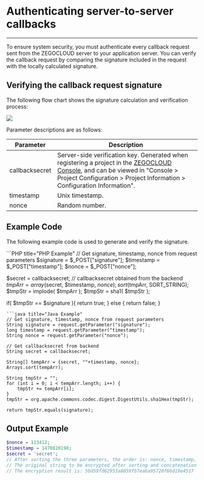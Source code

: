 # Authenticating server-to-server callbacks
---

To ensure system security, you must authenticate every callback request sent from the ZEGOCLOUD server to your application server. You can verify the callback request by comparing the signature included in the request with the locally calculated signature.

## Verifying the callback request signature

The following flow chart shows the signature calculation and verification process:

<Frame width="512" height="auto" caption="">
  <img src="https://storage.zego.im/sdk-doc/Pics/server_v2/Verify_signature_en.png" />
</Frame>

Parameter descriptions are as follows:

| Parameter | Description |
|-----------|-------------|
| callbacksecret | Server-side verification key. Generated when registering a project in the [ZEGOCLOUD Console](https://console.zego.im/), and can be viewed in "Console > Project Configuration > Project Information > Configuration Information". |
| timestamp | Unix timestamp. |
| nonce | Random number. |


## Example Code

The following example code is used to generate and verify the signature.

<CodeGroup> 
```PHP title="PHP Example"
// Get signature, timestamp, nonce from request parameters
$signature = $_POST["signature"];
$timestamp = $_POST["timestamp"];
$nonce = $_POST["nonce"];

$secret = callbacksecret; // callbacksecret obtained from the backend
$tmpArr = array($secret, $timestamp, $nonce);
sort($tmpArr, SORT_STRING);
$tmpStr = implode( $tmpArr );
$tmpStr = sha1( $tmpStr );

if( $tmpStr == $signature ){
    return true;
} else {
    return false;
}
```
```java title="Java Example"
// Get signature, timestamp, nonce from request parameters
String signature = request.getParameter("signature");
long timestamp = request.getParameter("timestamp");
String nonce = request.getParameter("nonce");

// Get callbacksecret from backend
String secret = callbacksecret;

String[] tempArr = {secret, ""+timestamp, nonce};
Arrays.sort(tempArr);
        
String tmpStr = "";
for (int i = 0; i < tempArr.length; i++) {
    tmpStr += tempArr[i];
}
tmpStr = org.apache.commons.codec.digest.DigestUtils.sha1Hex(tmpStr);

return tmpStr.equals(signature);
```

</CodeGroup>

## Output Example

```PHP title="PHP Example"
$nonce = 123412;
$timestamp = 1470820198;
$secret = 'secret';
// After sorting the three parameters, the order is: nonce, timestamp, secret
// The original string to be encrypted after sorting and concatenation is: 1234121470820198secret
// The encryption result is: 5bd59fd62953a8059fb7eaba95720f66d19e4517
```
